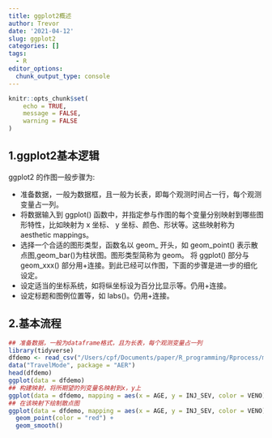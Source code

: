 ```yaml
---
title: ggplot2概述
author: Trevor
date: '2021-04-12'
slug: ggplot2
categories: []
tags:
  - R
editor_options: 
  chunk_output_type: console
---
```

```r
knitr::opts_chunk$set(
	echo = TRUE,
	message = FALSE,
	warning = FALSE
)
```

## 1.ggplot2基本逻辑
ggplot2 的作图一般步骤为:

* 准备数据，一般为数据框，且一般为长表，即每个观测时间占一行，每个观测变量占一列。
* 将数据输入到 ggplot() 函数中，并指定参与作图的每个变量分别映射到哪些图形特性，比如映射为 x 坐标、
y 坐标、颜色、形状等。这些映射称为 aesthetic mappings。
* 选择一个合适的图形类型，函数名以 geom_ 开头，如 geom_point() 表示散点图,geom_bar()为柱状图。图形类型简称为 geom。
将 ggplot() 部分与 geom_xxx() 部分用+连接。到此已经可以作图，下面的步骤是进一步的细化设定。
* 设定适当的坐标系统，如将纵坐标设为百分比显示等。仍用+连接。
* 设定标题和图例位置等，如 labs()。仍用+连接。

## 2.基本流程
```r
## 准备数据，一般为dataframe格式，且为长表，每个观测变量占一列
library(tidyverse)
dfdemo <- read_csv("/Users/cpf/Documents/paper/R_programming/Rprocess/mydata/dfdemo.csv")
data("TravelMode", package = "AER")
head(dfdemo)
ggplot(data = dfdemo)
## 构建映射，将所期望的列变量名映射到x，y上
ggplot(data = dfdemo, mapping = aes(x = AGE, y = INJ_SEV, color = VENO))
## 在该映射下绘制散点图
ggplot(data = dfdemo, mapping = aes(x = AGE, y = INJ_SEV, color = VENO)) +
  geom_point(color = "red") + 
  geom_smooth()
```




